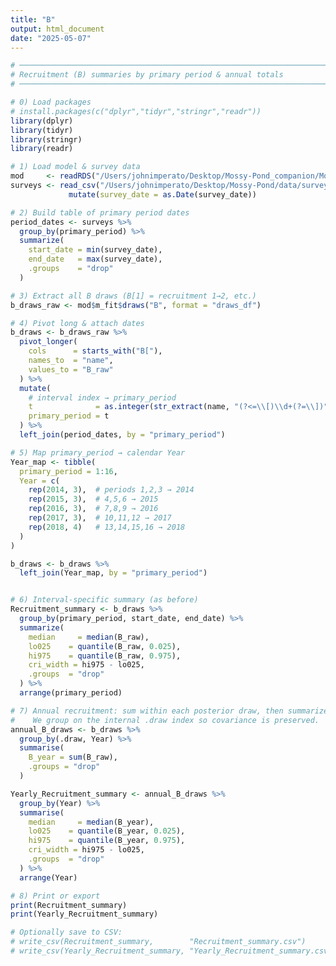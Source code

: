 ```yaml
---
title: "B"
output: html_document
date: "2025-05-07"
---
```


```r
# ─────────────────────────────────────────────────────────────────────────────
# Recruitment (B) summaries by primary period & annual totals
# ─────────────────────────────────────────────────────────────────────────────

# 0) Load packages
# install.packages(c("dplyr","tidyr","stringr","readr"))
library(dplyr)
library(tidyr)
library(stringr)
library(readr)

# 1) Load model & survey data
mod     <- readRDS("/Users/johnimperato/Desktop/Mossy-Pond_companion/Model_2.0.rds")
surveys <- read_csv("/Users/johnimperato/Desktop/Mossy-Pond/data/survey_MossyPond.csv") %>%
             mutate(survey_date = as.Date(survey_date))

# 2) Build table of primary period dates
period_dates <- surveys %>%
  group_by(primary_period) %>%
  summarize(
    start_date = min(survey_date),
    end_date   = max(survey_date),
    .groups    = "drop"
  )

# 3) Extract all B draws (B[1] = recruitment 1→2, etc.)
b_draws_raw <- mod$m_fit$draws("B", format = "draws_df")

# 4) Pivot long & attach dates
b_draws <- b_draws_raw %>%
  pivot_longer(
    cols      = starts_with("B["),
    names_to  = "name",
    values_to = "B_raw"
  ) %>%
  mutate(
    # interval index → primary_period
    t              = as.integer(str_extract(name, "(?<=\\[)\\d+(?=\\])")),
    primary_period = t
  ) %>%
  left_join(period_dates, by = "primary_period")

# 5) Map primary_period → calendar Year
Year_map <- tibble(
  primary_period = 1:16,
  Year = c(
    rep(2014, 3),  # periods 1,2,3 → 2014
    rep(2015, 3),  # 4,5,6 → 2015
    rep(2016, 3),  # 7,8,9 → 2016
    rep(2017, 3),  # 10,11,12 → 2017
    rep(2018, 4)   # 13,14,15,16 → 2018
  )
)

b_draws <- b_draws %>%
  left_join(Year_map, by = "primary_period")


# 6) Interval‐specific summary (as before)
Recruitment_summary <- b_draws %>%
  group_by(primary_period, start_date, end_date) %>%
  summarize(
    median     = median(B_raw),
    lo025    = quantile(B_raw, 0.025),
    hi975    = quantile(B_raw, 0.975),
    cri_width = hi975 - lo025,
    .groups  = "drop"
  ) %>%
  arrange(primary_period)

# 7) Annual recruitment: sum within each posterior draw, then summarize
#    We group on the internal .draw index so covariance is preserved.
annual_B_draws <- b_draws %>%
  group_by(.draw, Year) %>%
  summarise(
    B_year = sum(B_raw),
    .groups = "drop"
  )

Yearly_Recruitment_summary <- annual_B_draws %>%
  group_by(Year) %>%
  summarise(
    median     = median(B_year),
    lo025    = quantile(B_year, 0.025),
    hi975    = quantile(B_year, 0.975),
    cri_width = hi975 - lo025,
    .groups  = "drop"
  ) %>%
  arrange(Year)

# 8) Print or export
print(Recruitment_summary)
print(Yearly_Recruitment_summary)

# Optionally save to CSV:
# write_csv(Recruitment_summary,        "Recruitment_summary.csv")
# write_csv(Yearly_Recruitment_summary, "Yearly_Recruitment_summary.csv")

```